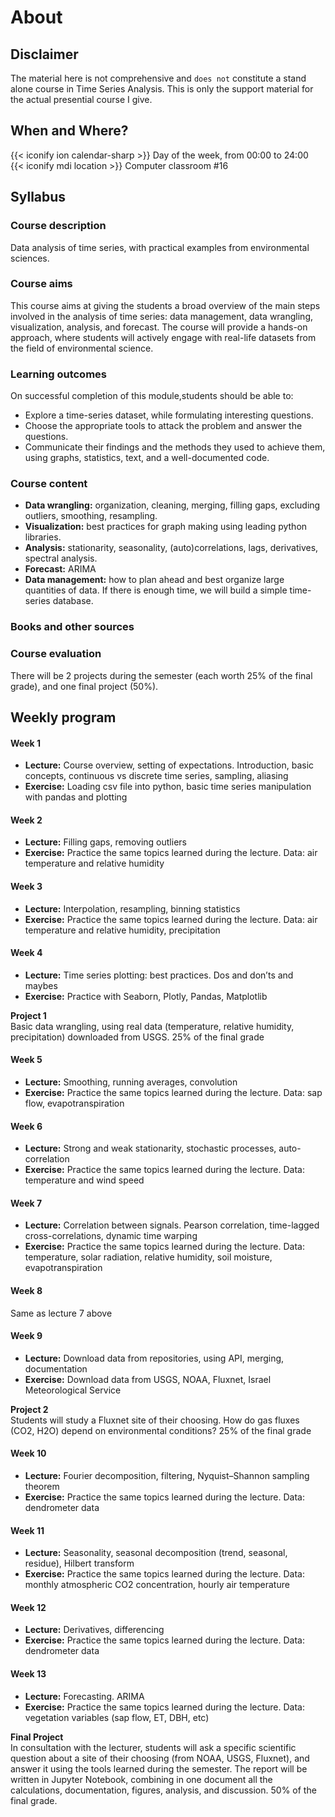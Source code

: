 # About {.unnumbered}

## Disclaimer

<div class="alert alert-danger">
The material here is not comprehensive and `does not` constitute a stand alone course in Time Series Analysis. This is only the support material for the actual presential course I give.</div>

## When and Where?

{{< iconify ion calendar-sharp >}} Day of the week, from 00:00 to 24:00  
{{< iconify mdi location >}} Computer classroom #16


## Syllabus

### Course description

Data analysis of time series, with practical examples from environmental sciences.

### Course aims

This course aims at giving the students a broad overview of the main steps involved in the analysis of time series: data management, data wrangling, visualization, analysis, and forecast. The course will provide a hands-on approach, where students will actively engage with real-life datasets from the field of environmental science.

### Learning outcomes

On successful completion of this module,students should be able to:

* Explore a time-series dataset, while formulating interesting questions.
* Choose the appropriate tools to attack the problem and answer the questions.
* Communicate their findings and the methods they used to achieve them, using graphs, statistics, text, and a well-documented code.

### Course content

* **Data wrangling:** organization, cleaning, merging, filling gaps, excluding outliers, smoothing, resampling.
* **Visualization:** best practices for graph making using leading python libraries.
* **Analysis:** stationarity, seasonality, (auto)correlations, lags, derivatives, spectral analysis.
* **Forecast:** ARIMA
* **Data management:** how to plan ahead and best organize large quantities of data. If there is enough time, we will build a simple time-series database.

### Books and other sources 

### Course evaluation

There will be 2 projects during the semester (each worth 25% of the final grade), and one final project (50%). 

## Weekly program

#### Week 1

* **Lecture:** Course overview, setting of expectations. Introduction, basic concepts, continuous vs discrete time series, sampling, aliasing
* **Exercise:** Loading csv file into python, basic time series manipulation with pandas and plotting

#### Week 2

* **Lecture:** Filling gaps, removing outliers
* **Exercise:** Practice the same topics learned during the lecture. Data: air temperature and relative humidity

#### Week 3

* **Lecture:** Interpolation, resampling, binning statistics
* **Exercise:** Practice the same topics learned during the lecture. Data: air temperature and relative humidity, precipitation

#### Week 4

* **Lecture:** Time series plotting: best practices. Dos and don’ts and maybes
* **Exercise:** Practice with Seaborn, Plotly, Pandas, Matplotlib

<div class="alert alert-success">
**Project 1**  
Basic data wrangling, using real data (temperature, relative humidity, precipitation) downloaded from USGS. 25% of the final grade</div>

#### Week 5

* **Lecture:** Smoothing, running averages, convolution
* **Exercise:** Practice the same topics learned during the lecture. Data: sap flow, evapotranspiration

#### Week 6

* **Lecture:** Strong and weak stationarity, stochastic processes, auto-correlation
* **Exercise:** Practice the same topics learned during the lecture. Data: temperature and wind speed

#### Week 7

* **Lecture:** Correlation between signals. Pearson correlation, time-lagged cross-correlations, dynamic time warping
* **Exercise:** Practice the same topics learned during the lecture. Data: temperature, solar radiation, relative humidity, soil moisture, evapotranspiration

#### Week 8

Same as lecture 7 above

#### Week 9

* **Lecture:** Download data from repositories, using API, merging, documentation
* **Exercise:** Download data from USGS, NOAA, Fluxnet, Israel Meteorological Service

<div class="alert alert-success">
**Project 2**  
Students will study a Fluxnet site of their choosing. How do gas fluxes (CO2, H2O) depend on environmental conditions? 25% of the final grade</div>

#### Week 10

* **Lecture:** Fourier decomposition, filtering, Nyquist–Shannon sampling theorem
* **Exercise:** Practice the same topics learned during the lecture. Data: dendrometer data

#### Week 11

* **Lecture:** Seasonality, seasonal decomposition (trend, seasonal, residue), Hilbert transform
* **Exercise:** Practice the same topics learned during the lecture. Data: monthly atmospheric CO2 concentration, hourly air temperature

#### Week 12

* **Lecture:** Derivatives, differencing
* **Exercise:** Practice the same topics learned during the lecture. Data: dendrometer data

#### Week 13

* **Lecture:** Forecasting. ARIMA
* **Exercise:** Practice the same topics learned during the lecture. Data: vegetation variables (sap flow, ET, DBH, etc)

<div class="alert alert-success">
**Final Project**  
In consultation with the lecturer, students will ask a specific scientific question about a site of their choosing (from NOAA, USGS, Fluxnet), and answer it using the tools learned during the semester. The report will be written in Jupyter Notebook, combining in one document all the calculations, documentation, figures, analysis, and discussion. 50% of the final grade.
</div>
